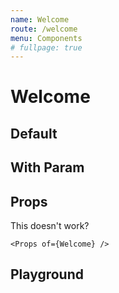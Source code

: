 ```yaml
---
name: Welcome
route: /welcome
menu: Components
# fullpage: true
---
```



# Welcome 

## Default

  <Welcome />

## With Param

  <Welcome name="Dan-o-rama"/>


## Props

This doesn't work?

`<Props of={Welcome} />`

## Playground

<Playground>
  <Welcome />
  <Welcome name="Dan-o-rama"/>
</Playground>
